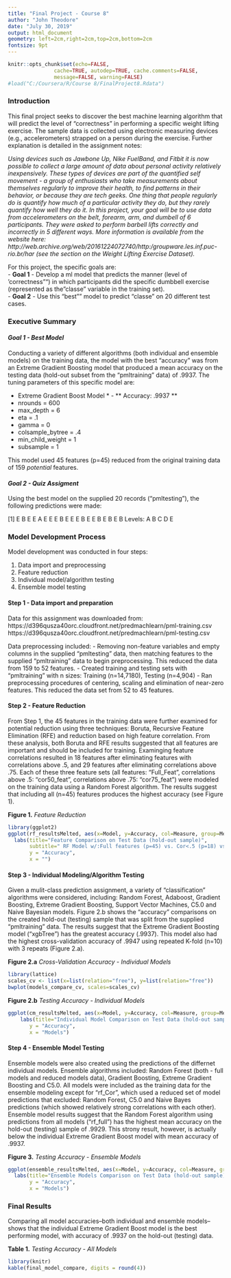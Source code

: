 ---
title: "Final Project - Course 8"
author: "John Theodore"
date: "July 30, 2019"
output: html_document
geometry: left=2cm,right=2cm,top=2cm,bottom=2cm
fontsize: 9pt
---

```{r setup, include=FALSE}
knitr::opts_chunk$set(echo=FALSE,
               cache=TRUE, autodep=TRUE, cache.comments=FALSE,
               message=FALSE, warning=FALSE)
#load("C:/Coursera/R/Course 8/FinalProject8.Rdata")
```

### Introduction
This final project seeks to discover the best machine learning algorithm that will predict the level of "correctness" in performing a specific weight lifting exercise. The sample data is collected using electronic measuring devices (e.g., accelerometers) strapped on a person during the exercise. Further explanation is detailed in the assignment notes:

*Using devices such as Jawbone Up, Nike FuelBand, and Fitbit it is now possible to collect a large amount of data about personal activity relatively inexpensively. These types of devices are part of the quantified self movement - a group of enthusiasts who take measurements about themselves regularly to improve their health, to find patterns in their behavior, or because they are tech geeks. One thing that people regularly do is quantify how much of a particular activity they do, but they rarely quantify how well they do it. In this project, your goal will be to use data from accelerometers on the belt, forearm, arm, and dumbell of 6 participants. They were asked to perform barbell lifts correctly and incorrectly in 5 different ways. More information is available from the website here: http://web.archive.org/web/20161224072740/http:/groupware.les.inf.puc-rio.br/har (see the section on the Weight Lifting Exercise Dataset).*

For this project, the specific goals are:  
- **Goal 1** - Develop a ml model that predicts the manner (level of 'correctness"") in which participants did the specific dumbbell exercise (represented as the "classe" variable in the training set).  
- **Goal 2** - Use this "best"" model to predict "classe" on 20 different test cases.

### Executive Summary

#### *Goal 1 - Best Model*
Conducting a variety of different algorithms (both individual and ensemble models) on the training data, the model with the best "accuracy" was from an Extreme Gradient Boosting model that produced a mean accuracy on the testing data (hold-out subset from the "pmltraining" data) of .9937. The tuning parameters of this specific model are:

* Extreme Gradient Boost Model * - ** Accuracy: .9937 **
- nrounds = 600 
- max_depth = 6
- eta = .1
- gamma = 0
- colsample_bytree = .4
- min_child_weight = 1
- subsample = 1
  
This model used 45 features (p=45) reduced from the original training data of 159 *potential* features. 

#### *Goal 2 - Quiz Assigment*

Using the best model on the supplied 20 records ("pmltesting"), the following predictions were made:

 [1] E B E E A E E E B E E E B E E B E B E B
Levels: A B C D E

### Model Development Process

Model development was conducted in four steps:

1. Data import and preprocessing 
2. Feature reduction
3. Individual model/algorithm testing
4. Ensemble model testing

#### Step 1 - Data import and preparation 

Data for this assignment was downloaded from:
https://d396qusza40orc.cloudfront.net/predmachlearn/pml-training.csv
https://d396qusza40orc.cloudfront.net/predmachlearn/pml-testing.csv

Data preprocessing included:
- Removing non-feature variables and empty columns in the supplied "pmltesting" data, then matching features to the supplied "pmltraining" data to begin preprocessing. This reduced the data from 159 to 52 features. 
- Created training and testing sets with "pmltraining" with n sizes: Training (n=14,7180), Testing (n=4,904)
- Ran preprocessing procedures of centering, scaling and elimination of near-zero features. This reduced the data set from 52 to 45 features.

#### Step 2 - Feature Reduction
From Step 1, the 45 features in the training data were further examined for potential reduction using three techniques: Boruta, Recursive Feature Elimination (RFE) and reduction based on high feature correlation. From these analysis, both Boruta and RFE results suggested that all features are important and should be included for training. Examinging feature correlations resulted in 18 features after eliminating features with correlations above .5, and 29 features after eliminating correlations above .75. Each of these three feature sets (all features: "Full_Feat", correlations above .5: "cor50_feat", correlations above .75: "cor75_feat") were modeled on the training data using a Random Forest algorithm. The results suggest that including all (n=45) features produces the highest accuracy (see Figure 1).  

**Figure 1.** *Feature Reduction*  

```{r Figure 1}
library(ggplot2)
ggplot(rf_resultsMelted, aes(x=Model, y=Accuracy, col=Measure, group=Measure)) + geom_point()+ geom_line()+
  labs(title="Feature Comparison on Test Data (hold-out sample)", 
       subtitle=" RF Model w/:Full features (p=45) vs. Cor<.5 (p=18) vs. Cor<.75 (p=29)", 
       y = "Accuracy",
       x = "")
```

#### Step 3 - Individual Modeling/Algorithm Testing  
Given a mulit-class prediction assignment, a variety of "classification" algorithms were considered, including: Random Forest, Adaboost, Gradient Boosting, Extreme Gradient Boosting, Support Vector Machines, C5.0 and Naive Bayesian models. Figure 2.b shows the "accuracy" comparisons on the created hold-out (testing) sample that was split from the supplied "pmltraining" data. The results suggest that the Extreme Gradient Boosting model ("xgbTree") has the greatest accuracy (.9937). This model also had the highest cross-validation accuracy of .9947 using repeated K-fold (n=10) with 3 repeats (Figure 2.a).  

**Figure 2.a** *Cross-Validation Accuracy - Individual Models*  

```{r Figure 2a}
library(lattice)
scales_cv <- list(x=list(relation="free"), y=list(relation="free"))
bwplot(models_compare_cv, scales=scales_cv)
```
**Figure 2.b** *Testing Accuracy - Individual Models*  

```{r Figure 2b}
ggplot(cm_resultsMelted, aes(x=Model, y=Accuracy, col=Measure, group=Measure)) + geom_point()+ geom_line()+
    labs(title="Individual Model Comparison on Test Data (hold-out sample)", 
       y = "Accuracy",
       x = "Models")
```

#### Step 4 - Ensemble Model Testing
Ensemble models were also created using the predictions of the differnet individual models. Ensemble algorithms included: Random Forest (both - full models and reduced models data), Gradient Boosting, Extreme Gradient Boosting and C5.0. All models were included as the training data for the ensemble modeling except for "rf_Cor", which used a reduced set of model predictions that excluded: Random Forest, C5.0 and Naive Bayes predictions (which showed relatively strong correlations with each other). Ensemble model results suggest that the Random Forest algorithm using predictions from all models ("rf_full") has the highest mean accuracy on the hold-out (testing) sample of .9929. This strony result, however, is actually below the individual Extreme Gradient Boost model with mean accuracy of .9937.

**Figure 3.** *Testing Accuracy - Ensemble Models*  

```{r Figure 3}
ggplot(ensemble_resultsMelted, aes(x=Model, y=Accuracy, col=Measure, group=Measure)) + geom_point()+ geom_line()+
  labs(title="Ensemble Models Comparison on Test Data (hold-out sample)", 
       y = "Accuracy",
       x = "Models")
```


### Final Results 

Comparing all model accuracies--both individual and ensemble models--shows that the individual Extreme Gradient Boost model is the best performing model, with accuracy of .9937 on the hold-out (testing) data.  

**Table 1.** *Testing Accuracy - All Models*  

```{r Figure 4}
library(knitr)
kable(final_model_compare, digits = round(4))
```





